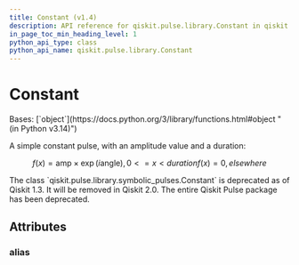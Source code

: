 ```yaml
---
title: Constant (v1.4)
description: API reference for qiskit.pulse.library.Constant in qiskit v1.4
in_page_toc_min_heading_level: 1
python_api_type: class
python_api_name: qiskit.pulse.library.Constant
---
```


# Constant

<Class id="qiskit.pulse.library.Constant" isDedicatedPage={true} signature="qiskit.pulse.library.Constant(duration, amp, angle=0.0, name=None, limit_amplitude=None)" modifiers="class">
  Bases: [`object`](https://docs.python.org/3/library/functions.html#object "(in Python v3.14)")

  A simple constant pulse, with an amplitude value and a duration:

$$
f(x) = \text{amp}\times\exp\left(i\text{angle}\right)    ,  0 <= x < duration
f(x) = 0      ,  elsewhere
$$

  <Admonition title="Deprecated since version 1.3" type="danger">
    The class `qiskit.pulse.library.symbolic_pulses.Constant` is deprecated as of Qiskit 1.3. It will be removed in Qiskit 2.0. The entire Qiskit Pulse package has been deprecated.
  </Admonition>

  ## Attributes

  ### alias

  <Attribute id="qiskit.pulse.library.Constant.alias" attributeValue="'Constant'" />
</Class>

